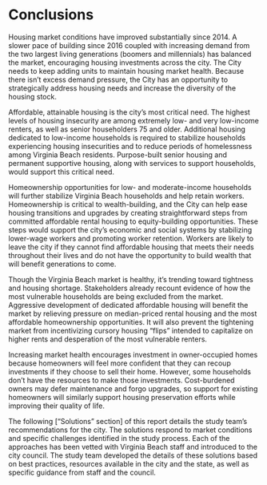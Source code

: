 # Conclusions

Housing market conditions have improved substantially since 2014. A slower pace of building since 2016 coupled with increasing demand from the two largest living generations (boomers and millennials) has balanced the market, encouraging housing investments across the city. The City needs to keep adding units to maintain housing market health. Because there isn’t excess demand pressure, the City has an opportunity to strategically address housing needs and increase the diversity of the housing stock. 

Affordable, attainable housing is the city’s most critical need. The highest levels of housing insecurity are among extremely low- and very low-income renters, as well as senior householders 75 and older. Additional housing dedicated to low-income households is required to stabilize households experiencing housing insecurities and to reduce periods of homelessness among Virginia Beach residents. Purpose-built senior housing and permanent supportive housing, along with services to support households, would support this critical need.

Homeownership opportunities for low- and moderate-income households will further stabilize Virginia Beach households and help retain workers. Homeownership is critical to wealth-building, and the City can help ease housing transitions and upgrades by creating straightforward steps from committed affordable rental housing to equity-building opportunities. These steps would support the city’s economic and social systems by stabilizing lower-wage workers and promoting worker retention. Workers are likely to leave the city if they cannot find affordable housing that meets their needs throughout their lives and do not have the opportunity to build wealth that will benefit generations to come. 

Though the Virginia Beach market is healthy, it’s trending toward tightness and housing shortage. Stakeholders already recount evidence of how the most vulnerable households are being excluded from the market. Aggressive development of dedicated affordable housing will benefit the market by relieving pressure on median-priced rental housing and the most affordable homeownership opportunities. It will also prevent the tightening market from incentivizing cursory housing “flips” intended to capitalize on higher rents and desperation of the most vulnerable renters. 

Increasing market health encourages investment in owner-occupied homes because homeowners will feel more confident that they can recoup investments if they choose to sell their home. However, some households don’t have the resources to make those investments. Cost-burdened owners may defer maintenance and forgo upgrades, so support for existing homeowners will similarly support housing preservation efforts while improving their quality of life.

The following [“Solutions” section] of this report details the study team’s recommendations for the city. The solutions respond to market conditions and specific challenges identified in the study process. Each of the approaches has been vetted with Virginia Beach staff and introduced to the city council. The study team developed the details of these solutions based on best practices, resources available in the city and the state, as well as specific guidance from staff and the council.
